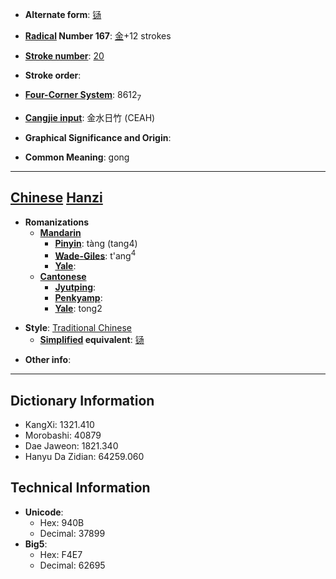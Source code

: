 * '''Alternate form''': [[铴]]

* '''[[Wiktionary:Chinese radical index| Radical]] Number 167''': [[Wiktionary:Chinese radical index 金|金]]+12 strokes

* '''[[Wiktionary:Chinese total strokes index|Stroke number]]''': [[Wiktionary:Chinese total strokes index 20|20]]

* '''Stroke order''': 

* '''[[Wiktionary:Chinese four corner index|Four-Corner System]]''': 8612<sub>7</sub>

* '''[[Wiktionary:Chinese Cangjie index|Cangjie input]]''': 金水日竹 (CEAH)

* '''Graphical Significance and Origin''': 

* '''Common Meaning''': gong

----

== [[Chinese]] [[Hanzi]] ==

* '''Romanizations'''
** '''[[Mandarin]]'''
*** '''[[Pinyin]]''': tàng (tang4)
*** '''[[Wade-Giles]]''': t'ang<sup>4</sup>
*** '''[[Yale]]''': 
** '''[[Cantonese]]'''
*** '''[[Jyutping]]''':
*** '''[[Penkyamp]]''': 
*** '''[[Yale]]''': tong2

* '''Style''': [[Traditional Chinese]] 
** '''[[Simplified Chinese|Simplified]] equivalent''': [[铴]]

* '''Other info''': 

----

== Dictionary Information ==

* KangXi: 1321.410
* Morobashi: 40879
* Dae Jaweon: 1821.340
* Hanyu Da Zidian: 64259.060

== Technical Information ==

* '''Unicode''':
** Hex: 940B
** Decimal: 37899
* '''Big5''':
** Hex: F4E7
** Decimal: 62695